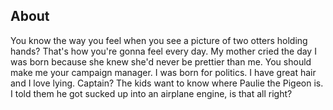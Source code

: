 
## About

<AboutDesc />

You know the way you feel when you see a picture of two otters holding hands? That's how you're gonna feel every day.
My mother cried the day I was born because she knew she'd never be prettier than me. You should make me your campaign
manager. I was born for politics. I have great hair and I love lying. Captain? The kids want to know where
Paulie the Pigeon is. I told them he got sucked up into an airplane engine, is that all right?

